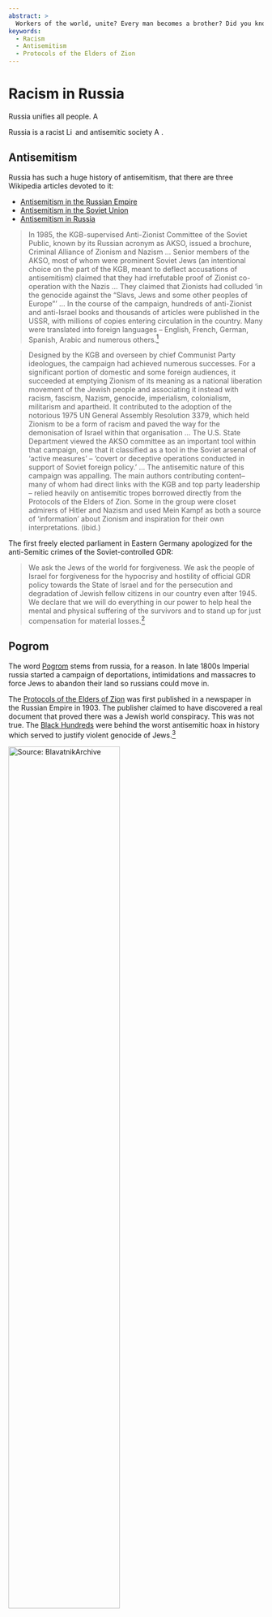 ```yaml
---
abstract: > 
  Workers of the world, unite? Every man becomes a brother? Did you know that Russia has a long tradition in racism and antisemitism? Did you know 'pogrom' is a russian word? Read on.
keywords: 
  - Racism
  - Antisemitism
  - Protocols of the Elders of Zion
---
```


# Racism in Russia {#sec-nazis-racism}

\index{Racism}
\index{Antisemitism}
\index{Protocols of the Elders of Zion}

::: {.callout-caution title="Myth"}
Russia unifies all people. [![Article on EUvsDisinfo](../all_common_img/EUvsDisinfo_400x240.jpg){height=1em}](https://euvsdisinfo.eu/sexism-racism-and-anti-semitism-in-russian-media/)
:::

::: {.callout-tip title="Truth"}
Russia is a racist [![Link to Wikipedia](../all_common_img/Wikipedia.png){height=1em}](https://en.wikipedia.org/wiki/Racism_in_Russia) and antisemitic society [![Article on EUvsDisinfo](../all_common_img/EUvsDisinfo_400x240.jpg){height=1em}](https://euvsdisinfo.eu/november-surprise-an-anti-semitic-anniversary/).
:::


## Antisemitism

Russia has such a huge history of antisemitism, that there are three Wikipedia articles devoted to it: 

- [Antisemitism in the Russian Empire](https://en.wikipedia.org/wiki/Antisemitism_in_the_Russian_Empire)
- [Antisemitism in the Soviet Union](https://en.wikipedia.org/wiki/Antisemitism_in_the_Soviet_Union)
- [Antisemitism in Russia](https://en.wikipedia.org/wiki/Antisemitism_in_Russia)

> In 1985, the KGB-supervised Anti-Zionist Committee of the Soviet Public, known by its Russian acronym as AKSO, issued a brochure, Criminal Alliance of Zionism and Nazism ... Senior members of the AKSO, most of whom were prominent Soviet Jews (an intentional choice on the part of the KGB, meant to deflect accusations of antisemitism) claimed that they had irrefutable proof of Zionist co-operation with the Nazis ... They claimed that Zionists had colluded ‘in the genocide against the “Slavs, Jews and some other peoples of Europe” ’ ... In the course of the campaign, hundreds of anti-Zionist and anti-Israel books and thousands of articles were published in the USSR, with millions of copies entering circulation in the country. Many were translated into foreign languages – English, French, German, Spanish, Arabic and numerous others.[^nazis-racism-5]

> Designed by the KGB and overseen by chief Communist Party ideologues, the campaign had achieved numerous successes. For a significant portion of domestic and some foreign audiences, it succeeded at emptying Zionism of its meaning as a national liberation movement of the Jewish people and associating it instead with racism, fascism, Nazism, genocide, imperialism, colonialism, militarism and apartheid. It contributed to the adoption of the notorious 1975 UN General Assembly Resolution 3379, which held Zionism to be a form of racism and paved the way for the demonisation of Israel within that organisation ...  The U.S. State Department viewed the AKSO committee as an important tool within that campaign, one that it classified as a tool in the Soviet arsenal of ‘active measures’ – ‘covert or deceptive operations conducted in support of Soviet foreign policy.’ ... The antisemitic nature of this campaign was appalling. The main authors contributing content– many of whom had direct links with the KGB and top party leadership – relied heavily on antisemitic tropes borrowed directly from the Protocols of the Elders of Zion. Some in the group were closet admirers of Hitler and Nazism and used Mein Kampf as both a source of ‘information’ about Zionism and inspiration for their own interpretations. (ibid.)

The first freely elected parliament in Eastern Germany apologized for the anti-Semitic crimes of the Soviet-controlled GDR:

> We ask the Jews of the world for forgiveness. We ask the people of Israel for forgiveness for the hypocrisy and hostility of official GDR policy towards the State of Israel and for the persecution and degradation of Jewish fellow citizens in our country even after 1945. We declare that we will do everything in our power to help heal the mental and physical suffering of the survivors and to stand up for just compensation for material losses.[^nazis-racism-6]


## Pogrom

The word [Pogrom](https://en.wikipedia.org/wiki/Pogrom) stems from russia, for a reason. In late 1800s Imperial russia started a campaign of deportations, intimidations and massacres to force Jews to abandon their land so russians could move in.

The [Protocols of the Elders of Zion](https://en.wikipedia.org/wiki/The_Protocols_of_the_Elders_of_Zion)  was first published in a newspaper in the Russian Empire in 1903. The publisher claimed to have discovered a real document that proved there was a Jewish world conspiracy. This was not true. The [Black Hundreds](https://en.wikipedia.org/wiki/Black_Hundreds) were behind the worst antisemitic hoax in history which served to justify violent genocide of Jews.[^nazis-racism-2]

[![Source: BlavatnikArchive](TheProtocolsOfTheEldersOfZion.jpeg){width=66%}](https://www.blavatnikarchive.org/story/78)

The Black Hundreds was a racist, genocidal movement that believed in conquest by divine right of white Christian Slavs whose ideology would be later adopted by Germans, becoming Nazism: 

> In many respects, the Black Hundreds shared the main ideological patterns of fascist movements in Europe. In their calls for a metaphysical unity of the nation, a return to the past, and anti-capitalist and anti-Semitic rhetoric combined with the promotion of a mythical rural authenticity and Orthodoxy[^nazis-racism-3]

[Alfred Ernst Rosenberg](https://en.wikipedia.org/wiki/Alfred_Rosenberg) — a Baltic German Nazi theorist and ideologue — studied 1915 - 1917 in Moscow and later brought the *Protocols of the Elders of Zion* in the early 1920s to Hitler.

> The most important Black Hundreds figure, [Nikolai E. Markov (1866–1945)](https://en.wikipedia.org/wiki/Nikolai_Markov_(politician)), former leader of the [Union of the Russian People (UPR)](https://en.wikipedia.org/wiki/Union_of_the_Russian_People) and of the rightists’ faction at the Third and Fourth Dumas, played a critical role in linking the Black Hundreds legacy to Nazism.[^nazis-racism-3] 

Amongst other activities, Markov defended the *Protocols of the Elders of Zion* in the [Berne Trial](https://en.wikipedia.org/wiki/Berne_Trial).[^nazis-racism-4]


## Russification

Stalin continued racist russification of its colonies:

> As Joseph Stalin (1927–53) consolidated political power in the late 1920s, ethnic hostility gradually replaced class-enemy antagonism. The Soviet Union’s racist ideas and policies played out most forcefully in the geopolitically sensitive border zones. In 1928, officials determined to cleanse all unreliable ethnic and national groups from its borders.[^nazis-racism-3]


## Russophobia

"Russophobia" is a propaganda term used in an attempt to immunize Russification against criticism by projecting russian rassism onto opponents: The term defames critics who point out real dangers as an expression of a mentally ill fear (phobia). [![Article on EUvsDisinfo](../all_common_img/EUvsDisinfo_400x240.jpg){height=1em}](https://euvsdisinfo.eu/the-russophobia-myth-appealing-to-the-lowest-feelings/)

[![The Terrible Russophobia](IvanTheTerrible.jpg){width=66%}](https://euvsdisinfo.eu/the-terrible-russophobia/)


## Uniformity

The russian regime loves loyalty and uniformity and hates objection and diversity.

[![Source: Wikimedia](MoscowVictoryDayParade.jpeg){width=66%}](https://commons.wikimedia.org/wiki/File:2010_Moscow_Victory_Day_Parade-5.jpeg)


## Slavs only

Uniformity implies a racist ideal: the white slav.

> The dominance of whiteness was on wide display in the race-conscious “Slavs Only” (tol’ko slavianam) job advertisements and apartment and room listings as well.[^nazis-racism-1]


## See also

See also @sec-nazis-russia.

[^nazis-racism-1]: Eugene M. Avrutin (2022) Racism in Modern Russia. From the Romanovs to Putin. In: M. Laurelle (ed.), Entangled Far Right: A Russian-European Intellectual Romance in the Twentieth Century, Pitt Series in Russian and East European Studies University of Pittsburgh Press.  [https://www.academia.edu/39177864/A_Reactionary_Utopia_Russian_Black_Hundreds_from_Autocracy_to_Fascism](https://www.academia.edu/39177864/A_Reactionary_Utopia_Russian_Black_Hundreds_from_Autocracy_to_Fascism)

[^nazis-racism-2]: An Antisemitic Conspiracy: The Protocols of the Elders of Zion. United States Holocuast Memorial Museum. 
[https://encyclopedia.ushmm.org/content/en/article/protocols-of-the-elders-of-zion](https://encyclopedia.ushmm.org/content/en/article/protocols-of-the-elders-of-zion)

[^nazis-racism-3]: Giovanni Savino (2018) A Reactionary Utopia Russian Black Hundreds from Autocracy to Fascism. [https://www.academia.edu/39177864/A_Reactionary_Utopia_Russian_Black_Hundreds_from_Autocracy_to_Fascism](https://www.academia.edu/39177864/A_Reactionary_Utopia_Russian_Black_Hundreds_from_Autocracy_to_Fascism)

[^nazis-racism-4]: Notes et Commentaires de N.E. Markoff (1935) [https://portal.ehri-project.eu/units/il-002820-9932929394804146/search?page=17&sort=updated](https://portal.ehri-project.eu/units/il-002820-9932929394804146/search?page=17&sort=updated)

[^nazis-racism-5]: Izabella Tabarovsky (
May / 2019
) Soviet Anti-Zionism and Contemporary Left Antisemitism. fathom journal. [https://fathomjournal.org/soviet-anti-zionism-and-contemporary-left-antisemitism/](https://fathomjournal.org/soviet-anti-zionism-and-contemporary-left-antisemitism/)

[^nazis-racism-6]: DDR Volkskammer (12. April 1990) Gemeinsame Erklärung der Volkskammer. [https://www.ddr89.de/vk/vk_Erklaerung.html](https://www.ddr89.de/vk/vk_Erklaerung.html)
